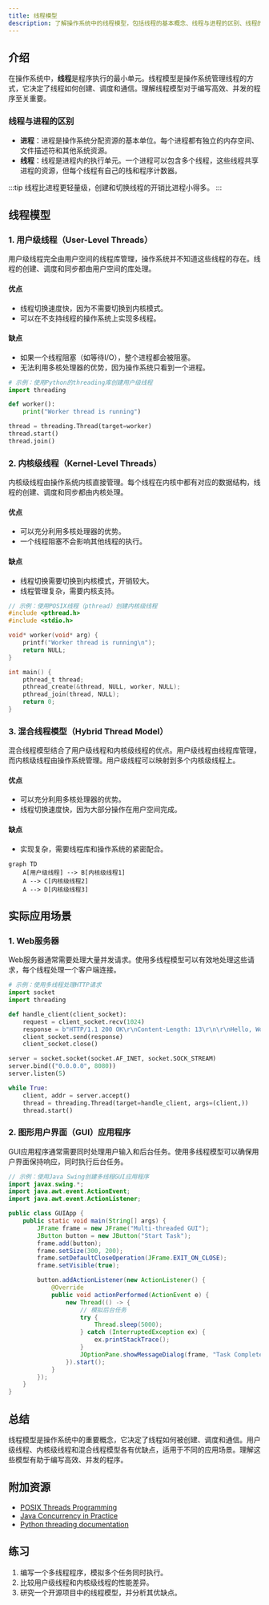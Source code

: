 ```yaml
---
title: 线程模型
description: 了解操作系统中的线程模型，包括线程的基本概念、线程与进程的区别、线程的实现方式以及实际应用场景。
---
```


## 介绍

在操作系统中，**线程**是程序执行的最小单元。线程模型是操作系统管理线程的方式，它决定了线程如何创建、调度和通信。理解线程模型对于编写高效、并发的程序至关重要。

### 线程与进程的区别

- **进程**：进程是操作系统分配资源的基本单位。每个进程都有独立的内存空间、文件描述符和其他系统资源。
- **线程**：线程是进程内的执行单元。一个进程可以包含多个线程，这些线程共享进程的资源，但每个线程有自己的栈和程序计数器。

:::tip
线程比进程更轻量级，创建和切换线程的开销比进程小得多。
:::

## 线程模型

### 1. 用户级线程（User-Level Threads）

用户级线程完全由用户空间的线程库管理，操作系统并不知道这些线程的存在。线程的创建、调度和同步都由用户空间的库处理。

#### 优点
- 线程切换速度快，因为不需要切换到内核模式。
- 可以在不支持线程的操作系统上实现多线程。

#### 缺点
- 如果一个线程阻塞（如等待I/O），整个进程都会被阻塞。
- 无法利用多核处理器的优势，因为操作系统只看到一个进程。

```python
# 示例：使用Python的threading库创建用户级线程
import threading

def worker():
    print("Worker thread is running")

thread = threading.Thread(target=worker)
thread.start()
thread.join()
```

### 2. 内核级线程（Kernel-Level Threads）

内核级线程由操作系统内核直接管理。每个线程在内核中都有对应的数据结构，线程的创建、调度和同步都由内核处理。

#### 优点
- 可以充分利用多核处理器的优势。
- 一个线程阻塞不会影响其他线程的执行。

#### 缺点
- 线程切换需要切换到内核模式，开销较大。
- 线程管理复杂，需要内核支持。

```c
// 示例：使用POSIX线程（pthread）创建内核级线程
#include <pthread.h>
#include <stdio.h>

void* worker(void* arg) {
    printf("Worker thread is running\n");
    return NULL;
}

int main() {
    pthread_t thread;
    pthread_create(&thread, NULL, worker, NULL);
    pthread_join(thread, NULL);
    return 0;
}
```

### 3. 混合线程模型（Hybrid Thread Model）

混合线程模型结合了用户级线程和内核级线程的优点。用户级线程由线程库管理，而内核级线程由操作系统管理。用户级线程可以映射到多个内核级线程上。

#### 优点
- 可以充分利用多核处理器的优势。
- 线程切换速度快，因为大部分操作在用户空间完成。

#### 缺点
- 实现复杂，需要线程库和操作系统的紧密配合。

```mermaid
graph TD
    A[用户级线程] --> B[内核级线程1]
    A --> C[内核级线程2]
    A --> D[内核级线程3]
```

## 实际应用场景

### 1. Web服务器

Web服务器通常需要处理大量并发请求。使用多线程模型可以有效地处理这些请求，每个线程处理一个客户端连接。

```python
# 示例：使用多线程处理HTTP请求
import socket
import threading

def handle_client(client_socket):
    request = client_socket.recv(1024)
    response = b"HTTP/1.1 200 OK\r\nContent-Length: 13\r\n\r\nHello, World!"
    client_socket.send(response)
    client_socket.close()

server = socket.socket(socket.AF_INET, socket.SOCK_STREAM)
server.bind(("0.0.0.0", 8080))
server.listen(5)

while True:
    client, addr = server.accept()
    thread = threading.Thread(target=handle_client, args=(client,))
    thread.start()
```

### 2. 图形用户界面（GUI）应用程序

GUI应用程序通常需要同时处理用户输入和后台任务。使用多线程模型可以确保用户界面保持响应，同时执行后台任务。

```java
// 示例：使用Java Swing创建多线程GUI应用程序
import javax.swing.*;
import java.awt.event.ActionEvent;
import java.awt.event.ActionListener;

public class GUIApp {
    public static void main(String[] args) {
        JFrame frame = new JFrame("Multi-threaded GUI");
        JButton button = new JButton("Start Task");
        frame.add(button);
        frame.setSize(300, 200);
        frame.setDefaultCloseOperation(JFrame.EXIT_ON_CLOSE);
        frame.setVisible(true);

        button.addActionListener(new ActionListener() {
            @Override
            public void actionPerformed(ActionEvent e) {
                new Thread(() -> {
                    // 模拟后台任务
                    try {
                        Thread.sleep(5000);
                    } catch (InterruptedException ex) {
                        ex.printStackTrace();
                    }
                    JOptionPane.showMessageDialog(frame, "Task Completed!");
                }).start();
            }
        });
    }
}
```

## 总结

线程模型是操作系统中的重要概念，它决定了线程如何被创建、调度和通信。用户级线程、内核级线程和混合线程模型各有优缺点，适用于不同的应用场景。理解这些模型有助于编写高效、并发的程序。

## 附加资源

- [POSIX Threads Programming](https://computing.llnl.gov/tutorials/pthreads/)
- [Java Concurrency in Practice](https://www.amazon.com/Java-Concurrency-Practice-Brian-Goetz/dp/0321349601)
- [Python threading documentation](https://docs.python.org/3/library/threading.html)

## 练习

1. 编写一个多线程程序，模拟多个任务同时执行。
2. 比较用户级线程和内核级线程的性能差异。
3. 研究一个开源项目中的线程模型，并分析其优缺点。